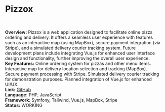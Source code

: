 # Pizzox

<br />

**Overview:**
Pizzox is a web application designed to facilitate online pizza ordering and delivery.  It offers a seamless user experience with features such as an interactive map (using MapBox), secure payment integration (via Stripe), and a simulated delivery courier tracking system.  Future development plans include integrating Vue.js for enhanced user interface design and functionality, further improving the overall user experience.
<br />
**Key Features:**
    Online ordering system for pizzas and other menu items.
    Interactive map for delivery location selection and tracking (MapBox).
    Secure payment processing with Stripe.
    Simulated delivery courier tracking for demonstration purposes.
    Planned integration of Vue.js for enhanced UI/UX.
<br />
**Link:** [GitHub](https://github.com/olek1305/Pizzox)
<br />
**Language:** PHP, JavaScript
<br />
**Framework:** Symfony, Tailwind, Vue.js, MapBox, Stripe
<br />
**Status:** WORKING